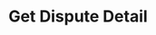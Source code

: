 ---
openapi: get /disputes/{dispute_id}
title: Get Dispute Detail
description: Get detailed information about a specific dispute.
---